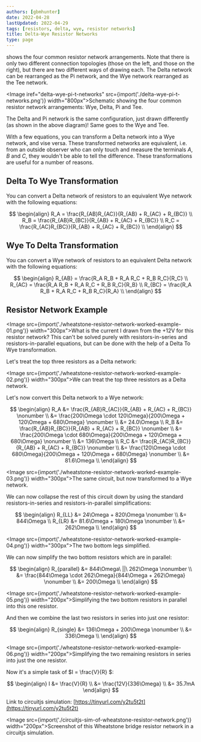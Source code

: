 ```yaml
---
authors: [gbmhunter]
date: 2022-04-28
lastUpdated: 2022-04-29
tags: [resistors, delta, wye, resistor networks]
title: Delta-Wye Resistor Networks
type: page
---
```


<WarningIsNotes />

<IRef ref="delta-wye-pi-t-networks" /> shows the four common resistor network arrangements. Note that there is only two different connection topologies (those on the left, and those on the right), but there are two different ways of drawing each. The Delta network can be rearranged as the Pi network, and the Wye network rearranged as the Tee network.  

<Image iref="delta-wye-pi-t-networks" src={import('./delta-wye-pi-t-networks.png')} width="800px">Schematic showing the four common resistor network arrangements: Wye, Delta, Pi and Tee.</Image>

<Aside type="note">
The Delta and Pi network is the same configuration, just drawn differently (as shown in the above diagram)! Same goes to the Wye and Tee.
</Aside>

With a few equations, you can transform a Delta network into a Wye network, and vise versa. These transformed networks are equivalent, i.e. from an outside observer who can only touch and measure the terminals $A$, $B$ and $C$, they wouldn't be able to tell the difference. These transformations are useful for a number of reasons.

## Delta To Wye Transformation

You can convert a Delta network of resistors to an equivalent Wye network with the following equations:

$$
\begin{align}
R_A = \frac{R_{AB}R_{AC}}{R_{AB} + R_{AC} + R_{BC}} \\
R_B = \frac{R_{AB}R_{BC}}{R_{AB} + R_{AC} + R_{BC}} \\
R_C = \frac{R_{AC}R_{BC}}{R_{AB} + R_{AC} + R_{BC}} \\
\end{align}
$$

## Wye To Delta Transformation

You can convert a Wye network of resistors to an equivalent Delta network with the following equations:

$$
\begin{align}
R_{AB} = \frac{R_A R_B + R_A R_C + R_B R_C}{R_C} \\
R_{AC} = \frac{R_A R_B + R_A R_C + R_B R_C}{R_B} \\
R_{BC} = \frac{R_A R_B + R_A R_C + R_B R_C}{R_A} \\
\end{align}
$$

## Resistor Network Example

<Image src={import('./wheatstone-resistor-network-worked-example-01.png')} width="300px">What is the current I drawn from the +12V for this resistor network? This can't be solved purely with resistors-in-series and resistors-in-parallel equations, but can be done with the help of a Delta To Wye transformation.</Image>

Let's treat the top three resistors as a Delta network:

<Image src={import('./wheatstone-resistor-network-worked-example-02.png')} width="300px">We can treat the top three resistors as a Delta network.</Image>

Let's now convert this Delta network to a Wye network:

$$
\begin{align}
R_A &= \frac{R_{AB}R_{AC}}{R_{AB} + R_{AC} + R_{BC}} \nonumber \\
    &= \frac{200\Omega \cdot 120\Omega}{200\Omega + 120\Omega + 680\Omega} \nonumber \\
    &= 24.0\Omega \\
R_B &= \frac{R_{AB}R_{BC}}{R_{AB} + R_{AC} + R_{BC}} \nonumber \\
    &= \frac{200\Omega \cdot 680\Omega}{200\Omega + 120\Omega + 680\Omega} \nonumber \\
    &= 136\Omega \\
R_C &= \frac{R_{AC}R_{BC}}{R_{AB} + R_{AC} + R_{BC}} \nonumber \\
    &= \frac{120\Omega \cdot 680\Omega}{200\Omega + 120\Omega + 680\Omega} \nonumber \\
    &= 81.6\Omega \\
\end{align}
$$

<Image src={import('./wheatstone-resistor-network-worked-example-03.png')} width="300px">The same circuit, but now transformed to a Wye network.</Image>

We can now collapse the rest of this circuit down by using the standard resistors-in-series and resistors-in-parallel simplifications:

$$
\begin{align}
R_{LL} &= 24\Omega + 820\Omega \nonumber \\
       &= 844\Omega \\
R_{LR} &= 81.6\Omega + 180\Omega \nonumber \\
       &= 262\Omega \\
\end{align}
$$

<Image src={import('./wheatstone-resistor-network-worked-example-04.png')} width="300px">The two bottom legs simplified.</Image>

We can now simplify the two bottom resistors which are in parallel:

$$
\begin{align}
R_{parallel} &= 844\Omega\ ||\ 262\Omega \nonumber \\
             &= \frac{844\Omega \cdot 262\Omega}{844\Omega + 262\Omega} \nonumber \\
             &= 200\Omega \\
\end{align}
$$

<Image src={import('./wheatstone-resistor-network-worked-example-05.png')} width="200px">Simplifying the two bottom resistors in parallel into this one resistor.</Image>

And then we combine the last two resistors in series into just one resistor:

$$
\begin{align}
R_{single} &= 136\Omega + 200\Omega \nonumber \\
           &= 336\Omega \\
\end{align}
$$

<Image src={import('./wheatstone-resistor-network-worked-example-06.png')} width="200px">Simplifying the two remaining resistors in series into just the one resistor.</Image>

Now it's a simple task of $I = \frac{V}{R} $:

$$
\begin{align}
I &= \frac{V}{R} \\
  &= \frac{12V}{336\Omega} \\
  &= 35.7mA
\end{align}
$$

Link to circuitjs simulation: [https://tinyurl.com/y2tu5t2t](https://tinyurl.com/y2tu5t2t)

<Image src={import('./circuitjs-sim-of-wheatstone-resistor-network.png')} width="200px">Screenshot of this Wheatstone bridge resistor network in a circuitjs simulation.</Image>
